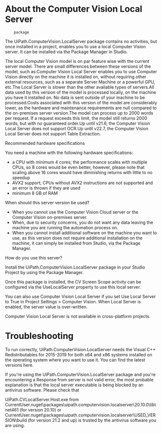 ﻿# About the Computer Vision Local Server
        package

The UiPath.ComputerVision.LocalServer package contains no activities,
            but once installed in a project, enables you to use a local Computer Vision server. It
            can be installed via the Package Manager in Studio.

The local Computer Vision model is on par feature wise with the current server model. There are
                small differences between these versions of the model, such as:Computer Vision Local Server
                    enables you to use Computer Vision directly on the machine it is installed on,
                    without requiring other external resources, such as a separate Server Machine or
                    a powerful GPU, etc.The Local Server is slower than
                    the other available types of servers.All data used by this version of
                    the model is processed locally, on the machine you have it installed on. No data
                    is sent outside of your machine to be processed.Costs associated with this
                    version of the model are considerably lower, as the hardware and maintenance
                    requirements are null compared to the on-premises server version.The model can process up to 2000
                    words per request. If a request exceeds this limit, the model still returns 2000
                    words, but with no guaranteed order.Up until v21.6, the Computer
                    Vision Local Server does not support OCR.Up until v22.7, the Computer
                    Vision Local Server does not support Table Extraction.

Recommended hardware specifications

You need a machine with the following hardware specifications:

* a CPU with minimum 4 cores; the
                performance scales with multiple CPUs, so 8 cores would be even better, however,
                please note that scaling above 16 cores would have diminishing returns with little
                to no speedup
* AVX2 support; CPUs without AVX2
                instructions are not supported and an error is thrown if they are used
* minimum 8 GB of RAM

When should this server version be used?

* When you cannot use the Computer
                Vision Cloud server or the Computer Vision on-premises server.
* When, due to security concerns, you
                do not want any data leaving the machine you are running the automation process on.
* When you cannot install additional
                software on the machine you want to use, as this version does not require additional
                installation on the machine, it can simply be installed from Studio, via the Package
                Manager.

How do you use this server?

Install the UiPath.ComputerVision.LocalServer package in your Studio Project by
            using the Package Manager.

Once this package is installed, the CV Screen Scope activity can be
            configured via the UseLocalServer property to use this local server.

You can also use Computer Vision Local Server if you set Use Local Server to
                True in Project Settings > Computer Vision. When Local Server
            is enabled, the server value is over-written.

Computer Vision Local Server is not available in cross-platform projects.

# Troubleshooting

To run
                correctly, UiPath.ComputerVision.LocalServer needs the Visual C++ Redistributables
                for 2015-2019 for both x64 and x86 systems installed on the operating system where
                you want to use it. You can find the latest versions here.

If
                you're using the UiPath.ComputerVision.LocalServer package and you're encountering a
                    Response from server is not valid error, the most probable
                explanation is that the local server executable is being blocked by an antivirus
                software. Please check that

UiPath.CVLocalServer.Host.exe
                from
                    CurrentUser\.nuget\packages\uipath.computervision.localserver\20.10.0\lib\net461
                (for version 20.10) or
                    CurrentUser\.nuget\packages\uipath.computervision.localserver\USED_VERSION\build
                (for version 21.2 and up) is trusted by the antivirus software you are
            using.
